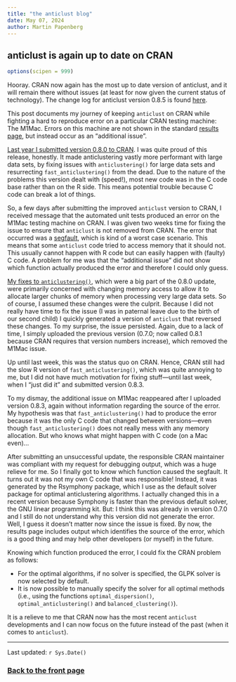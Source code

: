 ```yaml
---
title: "the anticlust blog"
date: May 07, 2024
author: Martin Papenberg
---
```


## anticlust is again up to date on CRAN

```r
options(scipen = 999)
```

Hooray. CRAN now again has the most up to date version of anticlust, and it will remain there without issues (at least for now given the current status of technology). The change log for anticlust version 0.8.5 is found [here](https://m-py.github.io/anticlust/news/index.html).

This post documents my journey of keeping `anticlust` on CRAN while fighting a hard to reproduce error on a particular CRAN testing machine: The M1Mac. Errors on this machine are not shown in the standard [results page](https://cran.r-project.org/web/checks/check_results_anticlust.html), but instead occur as an "additional issue". 

[Last year I submitted version 0.8.0 to CRAN](2023-09-13.html). I was quite proud of this release, honestly. It made anticlustering vastly more performant with large data sets, by fixing issues with `anticlustering()` for large data sets and resurrecting `fast_anticlustering()` from the dead. Due to the nature of the problems this version dealt with (speed!), most new code was in the C code base rather than on the R side. This means potential trouble because C code can break a lot of things. 

So, a few days after submitting the improved `anticlust` version to CRAN, I received message that the automated unit tests produced an error on the M1Mac testing machine on CRAN. I was given two weeks time for fixing the issue to ensure that `anticlust` is not removed from CRAN. The error that occurred was a [segfault](https://en.wikipedia.org/wiki/Segmentation_fault), which is kind of a worst case scenario. This means that some `anticlust` code tried to access memory that it should not. This usually cannot happen with R code but can easily happen with (faulty) C code. A problem for me was that the "additional issue" did not show which function actually produced the error and therefore I could only guess.

[My fixes to `anticlustering()`](https://github.com/m-Py/anticlust/issues/50), which were a big part of the 0.8.0 update, were primarily concerned with changing memory access to allow it to allocate larger chunks of memory when processing very large data sets. So of course, I assumed these changes were the culprit. Because I did not really have time to fix the issue (I was in paternal leave due to the birth of our second child) I quickly generated a version of `anticlust` that reversed these changes. To my surprise, the issue persisted. Again, due to a lack of time, I simply uploaded the previous version (0.7.0; now called 0.8.1 because CRAN requires that version numbers increase), which removed the M1Mac issue. 

Up until last week, this was the status quo on CRAN. Hence, CRAN still had the slow R version of `fast_anticlustering()`, which was quite annoying to me, but I did not have much motivation for fixing stuff---until last week, when I "just did it" and submitted version 0.8.3. 

To my dismay, the additional issue on M1Mac reappeared after I uploaded version 0.8.3, again without information regarding the source of the error. My hypothesis was that `fast_anticlustering()` had to produce the error because it was the only C code that changed between versions---even though `fast_anticlustering()` does not really mess with any memory allocation. But who knows what might happen with C code (on a Mac even)...

After submitting an unsuccessful update, the responsible CRAN maintainer was compliant with my request for debugging output, which was a huge relieve for me. So I finally got to know which function caused the segfault. It turns out it was not my own C code that was responsible! Instead, it was generated by the Rsymphony package, which I use as the default solver package for optimal anticlustering algorithms. I actually changed this in a recent version because Symphony is faster than the previous default solver, the GNU linear programming kit. But: I think this was already in version 0.7.0 and I still do not understand why this version did not generate the error. Well, I guess it doesn't matter now since the issue is fixed. By now, the results page includes output which identifies the source of the error, which is a good thing and may help other developers (or myself) in the future.

Knowing which function produced the error, I could fix the CRAN problem as follows:

- For the optimal algorithms, if no solver is specified, the GLPK solver is now selected by default.
- It is now possible to manually specify the solver for all optimal methods (i.e., using the functions `optimal_dispersion()`, `optimal_anticlustering()` and `balanced_clustering()`).

It is a relieve to me that CRAN now has the most recent `anticlust` developments and I can now focus on the future instead of the past (when it comes to `anticlust`).

---

Last updated: `r Sys.Date()`

### <a href="index.html">Back to the front page</a>
